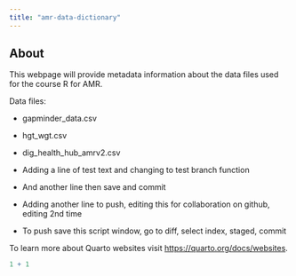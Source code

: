 ```yaml
---
title: "amr-data-dictionary"
---
```


## About

This webpage will provide metadata information about the data files used for the course R for AMR.

Data files:

-   gapminder_data.csv

-   hgt_wgt.csv

-   dig_health_hub_amrv2.csv

-   Adding a line of test text and changing to test branch function

-   And another line then save and commit

-   Adding another line to push, editing this for collaboration on github, editing 2nd time

-   To push save this script window, go to diff, select index, staged, commit

To learn more about Quarto websites visit <https://quarto.org/docs/websites>.

```r
1 + 1
```
